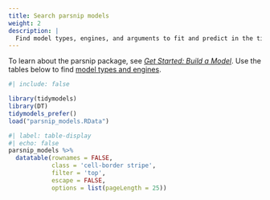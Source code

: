 ```yaml
---
title: Search parsnip models
weight: 2
description: | 
  Find model types, engines, and arguments to fit and predict in the tidymodels framework.
---
```


To learn about the parsnip package, see [*Get Started: Build a Model*](/start/models/). Use the tables below to find [model types and engines](#models).

```r
#| include: false

library(tidymodels)
library(DT)
tidymodels_prefer()
load("parsnip_models.RData")
```

```r
#| label: table-display
#| echo: false
parsnip_models %>% 
  datatable(rownames = FALSE,
            class = 'cell-border stripe',
            filter = 'top',
            escape = FALSE,
            options = list(pageLength = 25))
```
